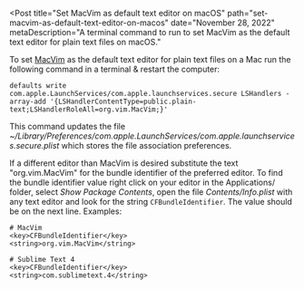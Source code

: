 
<Post
  title="Set MacVim as default text editor on macOS"
  path="set-macvim-as-default-text-editor-on-macos"
  date="November 28, 2022"
  metaDescription="A terminal command to run to set MacVim as the default
    text editor for plain text files on macOS."
>
  To set [MacVim][macvim] as the default text editor for plain text files on a
  Mac run the following command in a terminal & restart the computer:

  ```
  defaults write com.apple.LaunchServices/com.apple.launchservices.secure LSHandlers -array-add '{LSHandlerContentType=public.plain-text;LSHandlerRoleAll=org.vim.MacVim;}'
  ```

  This command updates the file *~/Library/Preferences/com.apple.LaunchServices/com.apple.launchservices.secure.plist*
  which stores the file association preferences.

  If a different editor than MacVim is desired substitute the text
  "org.vim.MacVim" for the bundle identifier of the preferred editor. To find
  the bundle identifier value right click on your editor in the Applications/
  folder, select *Show Package Contents*, open the file *Contents/Info.plist*
  with any text editor and look for the string `CFBundleIdentifier`. The value
  should be on the next line. Examples:

  ```
  # MacVim
  <key>CFBundleIdentifier</key>
  <string>org.vim.MacVim</string>

  # Sublime Text 4
  <key>CFBundleIdentifier</key>
  <string>com.sublimetext.4</string>
  ```
</Post>


[macvim]: https://macvim-dev.github.io/macvim/
